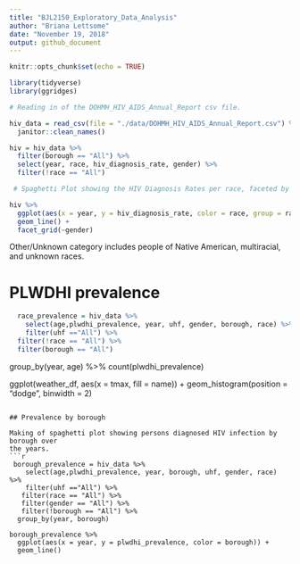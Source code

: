 ```yaml
---
title: "BJL2150_Exploratory_Data_Analysis"
author: "Briana Lettsome"
date: "November 19, 2018"
output: github_document
---
```


```r
knitr::opts_chunk$set(echo = TRUE)

library(tidyverse)
library(ggridges)
```

```r
# Reading in of the DOHMH_HIV_AIDS_Annual_Report csv file.

hiv_data = read_csv(file = "./data/DOHMH_HIV_AIDS_Annual_Report.csv") %>%
  janitor::clean_names()
```


```r
hiv = hiv_data %>%
  filter(borough == "All") %>%
  select(year, race, hiv_diagnosis_rate, gender) %>%
  filter(!race == "All")

 # Spaghetti Plot showing the HIV Diagnosis Rates per race, faceted by gender.

hiv %>%
  ggplot(aes(x = year, y = hiv_diagnosis_rate, color = race, group = race)) +
  geom_line() +
  facet_grid(~gender)
```

Other/Unknown category includes people of Native American, multiracial, and unknown races.


# PLWDHI prevalence
```r
  race_prevalence = hiv_data %>%
    select(age,plwdhi_prevalence, year, uhf, gender, borough, race) %>%
    filter(uhf =="All") %>%
  filter(!race == "All") %>%
  filter(borough == "All")
```
  group_by(year, age) %>%
  count(plwdhi_prevalence)

  ggplot(weather_df, aes(x = tmax, fill = name)) + 
  geom_histogram(position = "dodge", binwidth = 2)

```

## Prevalence by borough

Making of spaghetti plot showing persons diagnosed HIV infection by borough over
the years.
```r
 borough_prevalence = hiv_data %>%
    select(age,plwdhi_prevalence, year, borough, uhf, gender, race) %>%
    filter(uhf =="All") %>%
   filter(race == "All") %>%
   filter(gender == "All") %>%
   filter(!borough == "All") %>%
  group_by(year, borough)

borough_prevalence %>%
  ggplot(aes(x = year, y = plwdhi_prevalence, color = borough)) + 
  geom_line() 
```



